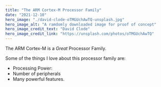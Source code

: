 ```yaml
---
title: "The ARM Cortex-M Processor Family"
date: "2021-12-10"
hero_image: "./david-clode-oTMGUchAwTQ-unsplash.jpg"
hero_image_alt: "A ramdomly downloaded image for proof of concept"
hero_image_credit_text: "David Clode"
hero_image_credit_link: "https://unsplash.com/photos/oTMGUchAwTQ" 
---
```

The ARM Cortex-M is a *Great* Processor Family.

Some of the things I love about this processor family are:
* Processing Power: 
* Number of peripherals
* Many powerful features.